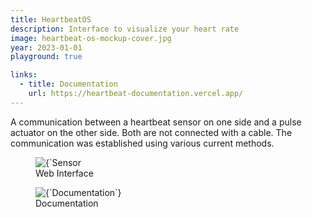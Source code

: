 ```yaml
---
title: HeartbeatOS
description: Interface to visualize your heart rate
image: heartbeat-os-mockup-cover.jpg
year: 2023-01-01
playground: true

links: 
  - title: Documentation
    url: https://heartbeat-documentation.vercel.app/
---
```


A communication between a heartbeat sensor on one side and a pulse actuator on the other side. Both are not connected with a cable. The communication was established using various current methods.

<figure>
    <Image 
        src={`/images/projects/heartbeat-os/heartbeat-os-mockup.jpg`}
        alt={`Sensor and actuator`}
        width={3200}
        height={2400}
        priority
    />
    <figcaption>Web Interface</figcaption>
</figure>

<figure>
    <Image 
        src={`/images/projects/heartbeat-os/heartbeat-os-documentation-mockup.jpg`}
        alt={`Documentation`}
        width={3200}
        height={2400}
    />
    <figcaption>Documentation</figcaption>
</figure>
